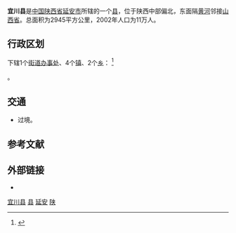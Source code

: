 {{Infobox China County
|Belong = [[陕西省|陕西省]][[延安市|延安市]]
}}

'''宜川县'''是[[中国|中国]][[陕西省|陕西省]][[延安市|延安市]]所辖的一个[[县|县]]，位于陕西中部偏北，东面隔[[黄河|黄河]]邻接[[山西省|山西省]]。总面积为2945平方公里，2002年人口为11万人。

== 行政区划 ==
{{PAGENAMEBASE}}下辖1个[[街道办事处|街道办事处]]、4个[[镇|镇]]、2个[[乡_(中华人民共和国)|乡]]：
<ref>{{PRC admin/ref sgc|61/06/30/000/000}}</ref>

{{PRC admin/children|61/06/30/000/000}}。

== 交通 ==
* {{中国国道名|309}}过境。

== 参考文献 ==
{{reflist}}

== 外部链接 ==
* {{Official website|http://www.ycx.gov.cn/|name=宜川县人民政府}}

{{宜川县行政区划}}
{{延安市行政区划}}
{{陕西行政区划}}
{{国家级贫困县|前}}
{{延安市}}

[[Category:宜川县|]]
[[Category:延安区县|县]]
[[Category:陕西省县份|延安]]
[[Category:原国家级贫困县|陕]]